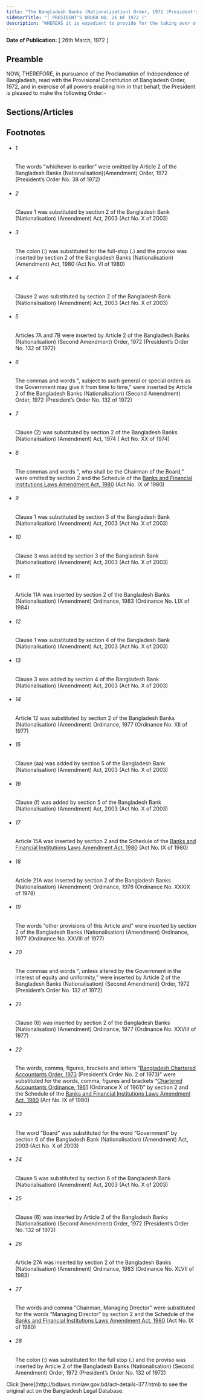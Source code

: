 ```yaml
---
title: "The Bangladesh Banks (Nationalisation) Order, 1972 (President's Order)"
sidebarTitle: "( PRESIDENT'S ORDER NO. 26 OF 1972 )"
description: "WHEREAS it is expedient to provide for the taking over of the undertaking of certain banks in Bangladesh and for matters connected therewith or incidental thereto;"
---
```


**Date of Publication:** [ 26th March, 1972 ]

## Preamble

NOW, THEREFORE, in pursuance of the Proclamation of Independence of Bangladesh, read with the Provisional Constitution of Bangladesh Order, 1972, and in exercise of all powers enabling him in that behalf, the President is pleased to make the following Order:-

## Sections/Articles

## Footnotes

- ###### 1

  The words “whichever is earlier” were omitted by Article 2 of the Bangladesh Banks (Nationalisation)(Amendment) Order, 1972 (President’s Order No. 38 of 1972)

- ###### 2

  Clause 1 was substituted by section 2 of the Bangladesh Bank (Nationalisation) (Amendment) Act, 2003 (Act No. X of 2003)

- ###### 3

  The colon (:) was substituted for the full-stop (.) and the proviso was inserted by section 2 of the Bangladesh Banks (Nationalisation) (Amendment) Act, 1980 (Act No. VI of 1980)

- ###### 4

  Clause 2 was substituted by section 2 of the Bangladesh Bank (Nationalisation) (Amendment) Act, 2003 (Act No. X of 2003)

- ###### 5

  Articles 7A and 7B were inserted by Article 2 of the Bangladesh Banks (Nationalisation) (Second Amendment) Order, 1972 (President’s Order No. 132 of 1972)

- ###### 6

  The commas and words “, subject to such general or special orders as the Government may give it from time to time,” were inserted by Article 2 of the Bangladesh Banks (Nationalisation) (Second Amendment) Order, 1972 (President’s Order No. 132 of 1972)

- ###### 7

  Clause (2) was substituted by section 2 of the Bangladesh Banks (Nationalisation) (Amendment) Act, 1974 ( Act No. XX of 1974)

- ###### 8

  The commas and words “, who shall be the Chairman of the Board,” were omitted by section 2 and the Schedule of the [Banks and Financial Institutions Laws Amendment Act, 1980](/laws/volume-21/act-596 "Banks and Financial Institutions Laws Amendment Act, 1980") (Act No. IX of 1980)

- ###### 9

  Clause 1 was substituted by section 3 of the Bangladesh Bank (Nationalisation) (Amendment) Act, 2003 (Act No. X of 2003)

- ###### 10

  Clause 3 was added by section 3 of the Bangladesh Bank (Nationalisation) (Amendment) Act, 2003 (Act No. X of 2003)

- ###### 11

  Article 11A was inserted by section 2 of the Bangladesh Banks (Nationalisation) (Amendment) Ordinance, 1983 (Ordinance No. LIX of 1984)

- ###### 12

  Clause 1 was substituted by section 4 of the Bangladesh Bank (Nationalisation) (Amendment) Act, 2003 (Act No. X of 2003)

- ###### 13

  Clause 3 was added by section 4 of the Bangladesh Bank (Nationalisation) (Amendment) Act, 2003 (Act No. X of 2003)

- ###### 14

  Article 12 was substituted by section 2 of the Bangladesh Banks (Nationalisation) (Amendment) Ordinance, 1977 (Ordinance No. XII of 1977)

- ###### 15

  Clause (aa) was added by section 5 of the Bangladesh Bank (Nationalisation) (Amendment) Act, 2003 (Act No. X of 2003)

- ###### 16

  Clause (f) was added by section 5 of the Bangladesh Bank (Nationalisation) (Amendment) Act, 2003 (Act No. X of 2003)

- ###### 17

  Article 15A was inserted by section 2 and the Schedule of the [Banks and Financial Institutions Laws Amendment Act, 1980](/laws/volume-21/act-596 "Banks and Financial Institutions Laws Amendment Act, 1980") (Act No. IX of 1980)

- ###### 18

  Article 21A was inserted by section 2 of the Bangladesh Banks (Nationalisation) (Amendment) Ordinance, 1978 (Ordinance No. XXXIX of 1978)

- ###### 19

  The words “other provisions of this Article and” were inserted by section 2 of the Bangladesh Banks (Nationalisation) (Amendment) Ordinance, 1977 (Ordinance No. XXVIII of 1977)

- ###### 20

  The commas and words “, unless altered by the Government in the interest of equity and uniformity,” were inserted by Article 2 of the Bangladesh Banks (Nationalisation) (Second Amendment) Order, 1972 (President’s Order No. 132 of 1972)

- ###### 21

  Clause (6) was inserted by section 2 of the Bangladesh Banks (Nationalisation) (Amendment) Ordinance, 1977 (Ordinance No. XXVIII of 1977)

- ###### 22

  The words, comma, figures, brackets and letters “[Bangladesh Chartered Accountants Order, 1973](/laws/volume-18/act-442 "Bangladesh Chartered Accountants Order, 1973 ") (President’s Order No. 2 of 1973)” were substituted for the words, comma, figures and brackets “[Chartered Accountants Ordinance, 1961](/laws/volume-12/act-306 "Chartered Accountants Ordinance, 1961") (Ordinance X of 1961)” by section 2 and the Schedule of the [Banks and Financial Institutions Laws Amendment Act, 1980](/laws/volume-21/act-596 "Banks and Financial Institutions Laws Amendment Act, 1980") (Act No. IX of 1980)

- ###### 23

  The word “Board” was substituted for the word “Government” by section 6 of the Bangladesh Bank (Nationalisation) (Amendment) Act, 2003 (Act No. X of 2003)

- ###### 24

  Clause 5 was substituted by section 6 of the Bangladesh Bank (Nationalisation) (Amendment) Act, 2003 (Act No. X of 2003)

- ###### 25

  Clause (6) was inserted by Article 2 of the Bangladesh Banks (Nationalisation) (Second Amendment) Order, 1972 (President’s Order No. 132 of 1972)

- ###### 26

  Article 27A was inserted by section 2 of the Bangladesh Banks (Nationalisation) (Amendment) Ordinance, 1983 (Ordinance No. XLVII of 1983)

- ###### 27

  The words and comma “Chairman, Managing Director” were substituted for the words “Managing Director” by section 2 and the Schedule of the [Banks and Financial Institutions Laws Amendment Act, 1980](/laws/volume-21/act-596 "Banks and Financial Institutions Laws Amendment Act, 1980") (Act No. IX of 1980)

- ###### 28

  The colon (:) was substituted for the full stop (.) and the proviso was inserted by Article 2 of the Bangladesh Banks (Nationalisation) (Second Amendment) Order, 1972 (President’s Order No. 132 of 1972)

<Note>
  Click [here](http://bdlaws.minlaw.gov.bd/act-details-377.html) to see the original act on the Bangladesh Legal Database.
</Note>
